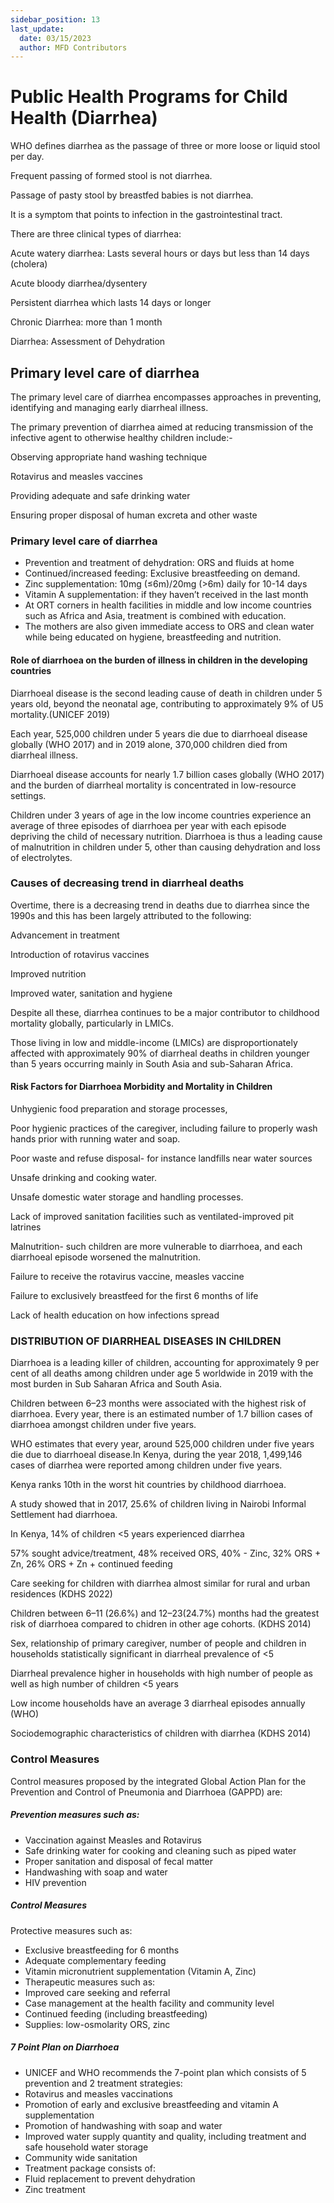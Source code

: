 ```yaml
---
sidebar_position: 13
last_update:
  date: 03/15/2023
  author: MFD Contributors
---
```


# Public Health Programs for Child Health (Diarrhea)

WHO defines diarrhea as the passage of three or more loose or liquid stool per day.

Frequent passing of formed stool is not diarrhea.

Passage of pasty stool by breastfed babies is not diarrhea.

It is a symptom that points to infection in the gastrointestinal tract.

There are three clinical types of diarrhea:

Acute watery diarrhea: Lasts several hours or days but less than 14 days (cholera)

Acute bloody diarrhea/dysentery

Persistent diarrhea which lasts 14 days or longer

Chronic Diarrhea: more than 1 month


Diarrhea: Assessment of Dehydration

## Primary level care of diarrhea

The primary level care of diarrhea encompasses approaches in preventing, identifying and managing early diarrheal illness.  

The primary prevention of diarrhea aimed at reducing transmission of the infective agent to otherwise healthy children include:-

Observing appropriate hand washing technique

Rotavirus and measles vaccines

Providing adequate and safe drinking water

Ensuring proper disposal of human excreta and other waste 


### Primary level care of diarrhea 
- Prevention and treatment of dehydration: ORS and fluids at home
- Continued/increased feeding: Exclusive breastfeeding on demand.
- Zinc supplementation: 10mg (≤6m)/20mg (>6m) daily for 10-14 days
- Vitamin A supplementation: if they haven’t received in the last month
- At ORT corners in health facilities in middle and low income countries such as Africa and Asia, treatment is combined with education.
- The mothers are also given immediate access to ORS and clean water while being educated on hygiene, breastfeeding and nutrition. 

#### Role of diarrhoea on the burden of illness in children in the developing countries

Diarrhoeal disease is the second leading cause of death in children under 5 years old, beyond the neonatal age, contributing to approximately 9% of U5 mortality.(UNICEF 2019)

Each year, 525,000 children under 5 years die due to diarrhoeal disease globally (WHO 2017) and in 2019 alone, 370,000 children died from diarrheal illness.

Diarrhoeal disease accounts for nearly 1.7 billion cases globally (WHO 2017) and the burden of diarrheal mortality is concentrated in low-resource settings.

Children under 3 years of age in the low income countries experience an average of three episodes of diarrhoea per year with each episode depriving the child of necessary nutrition. Diarrhoea is thus a leading cause of malnutrition in children under 5, other than causing dehydration and loss of electrolytes.

### Causes of decreasing trend in diarrheal deaths

Overtime, there is a decreasing trend in deaths due to diarrhea since the 1990s and this has been largely attributed to the following:

Advancement in treatment

Introduction of rotavirus vaccines

Improved nutrition

Improved water, sanitation and hygiene

Despite all these, diarrhea continues to be a major contributor to childhood mortality globally, particularly in LMICs. 

Those living in low and middle-income (LMICs) are disproportionately affected with approximately 90% of diarrheal deaths in children younger than 5 years occurring mainly in South Asia and sub-Saharan Africa.

#### Risk Factors for Diarrhoea Morbidity and Mortality in Children

Unhygienic food preparation and storage processes, 

Poor hygienic practices of the caregiver, including failure to properly wash hands prior with running water and soap.

Poor waste and refuse disposal- for instance landfills near water sources

Unsafe drinking and cooking water. 

Unsafe domestic water storage and handling processes.

Lack of improved sanitation facilities such as ventilated-improved pit latrines

Malnutrition- such children are more vulnerable to diarrhoea, and each diarrhoeal episode worsened the malnutrition.

Failure to receive the rotavirus vaccine, measles vaccine

Failure to exclusively breastfeed for the first 6 months of life

Lack of health education on how infections spread

### DISTRIBUTION OF DIARRHEAL DISEASES IN CHILDREN 

Diarrhoea is a leading killer of children, accounting for approximately 9 per cent of all deaths among children under age 5 worldwide in 2019 with the most burden in Sub Saharan Africa and South Asia.

Children between 6–23 months were associated with the highest risk of diarrhoea. Every year, there is an estimated number of 1.7 billion cases of diarrhoea amongst children under five years.

WHO estimates that every year, around 525,000 children under five years die due to diarrhoeal disease.In Kenya, during the year 2018, 1,499,146 cases of diarrhea were reported among children under five years.

Kenya ranks 10th in the worst hit countries by childhood diarrhoea.

A study showed that in 2017, 25.6% of children living in Nairobi Informal Settlement had diarrhoea.

In Kenya, 14%  of children <5 years experienced diarrhea

57% sought advice/treatment, 48% received ORS, 40% - Zinc, 32% ORS + Zn, 26% ORS + Zn + continued feeding

Care seeking for children with diarrhea almost similar for rural and urban residences (KDHS 2022)

Children between 6–11 (26.6%) and 12–23(24.7%) months had the greatest risk of diarrhoea compared to chidren in other age cohorts. (KDHS 2014)

Sex, relationship of primary caregiver, number of people and children in households statistically significant  in diarrheal prevalence of <5

Diarrheal prevalence higher in households with high number of people as well as high number of children <5 years

Low income households have an average 3 diarrheal episodes annually (WHO)

Sociodemographic characteristics of children with diarrhea (KDHS 2014)

### Control Measures	

Control measures proposed by the integrated Global Action Plan for the Prevention and Control of Pneumonia and Diarrhoea (GAPPD)  are:

##### Prevention measures such as:	
- Vaccination against Measles and Rotavirus
- Safe drinking water for cooking and cleaning such as piped water
- Proper sanitation and disposal of fecal matter
- Handwashing with soap and water
- HIV prevention

##### Control Measures

Protective measures such as:
- Exclusive breastfeeding for 6 months
- Adequate complementary feeding
- Vitamin micronutrient supplementation (Vitamin A, Zinc)
- Therapeutic measures such as:
- Improved care seeking and referral 
- Case management at the health facility and community level
- Continued feeding (including breastfeeding)
- Supplies: low-osmolarity ORS, zinc

##### 7 Point Plan	on Diarrhoea 
- UNICEF and WHO recommends the 7-point plan which consists of 5 prevention and 2 treatment strategies:
- Rotavirus and measles vaccinations
- Promotion of early and exclusive breastfeeding and vitamin A supplementation
- Promotion of handwashing with soap and water
- Improved water supply quantity and quality, including treatment and safe household water storage
- Community wide sanitation
- Treatment package consists of:
- Fluid replacement to prevent dehydration
- Zinc treatment


